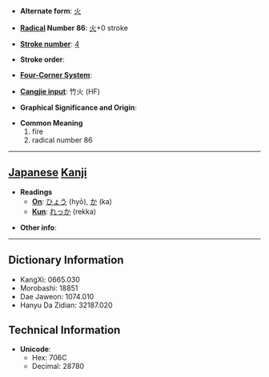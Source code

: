 * '''Alternate form''': [[火]]

* '''[[Wiktionary:Chinese radical index| Radical]] Number 86''': [[Wiktionary:Chinese radical index 火|火]]+0 stroke

* '''[[Wiktionary:Chinese total strokes index|Stroke number]]''': [[Wiktionary:Chinese total strokes index 4|4]]

* '''Stroke order''': 

* '''[[Wiktionary:Chinese four corner index|Four-Corner System]]''': 

* '''[[Wiktionary:Chinese Cangjie index|Cangjie input]]''': 竹火 (HF)

* '''Graphical Significance and Origin''': 

* '''Common Meaning'''
*#fire
*# radical number 86


----

== [[Japanese]] [[Kanji]] ==

* '''Readings'''
** '''[[On]]''': [[ひょう]] (hyō), [[か]] (ka)
** '''[[Kun]]''': [[れっか]] (rekka)

* '''Other info''':  

----

== Dictionary Information ==

* KangXi: 0665.030
* Morobashi: 18851
* Dae Jaweon: 1074.010
* Hanyu Da Zidian: 32187.020

== Technical Information ==

* '''Unicode''':
** Hex: 706C
** Decimal: 28780